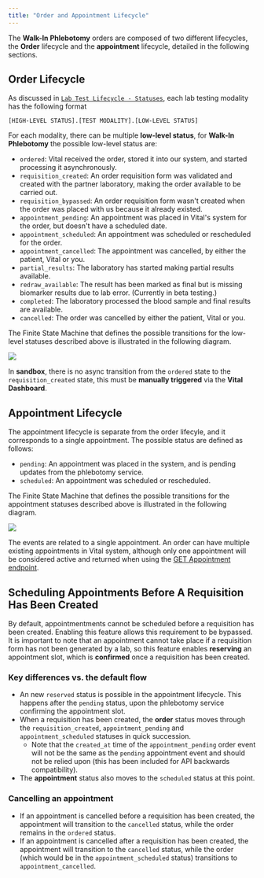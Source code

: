```yaml
---
title: "Order and Appointment Lifecycle"
---
```



The **Walk-In Phlebotomy** orders are composed of two different lifecycles, the **Order** lifecycle and
the **appointment** lifecycle, detailed in the following sections.

## Order Lifecycle

As discussed in [`Lab Test Lifecycle - Statuses`](/lab/workflow/lab-test-lifecycle#statuses),
each lab testing modality has the following format

```[HIGH-LEVEL STATUS].[TEST MODALITY].[LOW-LEVEL STATUS]```

For each modality, there can be multiple **low-level status**, for **Walk-In Phlebotomy** the
possible low-level status are:

- `ordered`: Vital received the order, stored it into our system, and started processing it asynchronously.
- `requisition_created`: An order requisition form was validated and created with the partner laboratory, making the order available to be carried out.
- `requisition_bypassed`: An order requisition form wasn't created when the order was placed with us because it already existed.
- `appointment_pending`: An appointment was placed in Vital's system for the order, but doesn't have a scheduled date.
- `appointment_scheduled`: An appointment was scheduled or rescheduled for the order.
- `appointment_cancelled`: The appointment was cancelled, by either the patient, Vital or you.
- `partial_results`: The laboratory has started making partial results available.
- `redraw_available`: The result has been marked as final but is missing biomarker results due to lab error. (Currently in beta testing.)
- `completed`: The laboratory processed the blood sample and final results are available.
- `cancelled`: The order was cancelled by either the patient, Vital or you.

The Finite State Machine that defines the possible transitions for the low-level statuses described above is illustrated
in the following diagram.

<Frame caption="Possible state transitions for the Walk-In Phlebotomy Order low-level statuses.">
    <img src="/img/walkin-statuses.png"/>
</Frame>

<br />

<Info>In **sandbox**, there is no async transition from the `ordered` state to the `requisition_created` state, this must be **manually triggered** via the **Vital Dashboard**.</Info>

## Appointment Lifecycle

The appointment lifecycle is separate from the order lifecyle, and it corresponds to a single appointment.
The possible status are defined as follows:

- `pending`: An appointment was placed in the system, and is pending updates from the phlebotomy service.
- `scheduled`: An appointment was scheduled or rescheduled.

The Finite State Machine that defines the possible transitions for the appointment statuses described above is illustrated
in the following diagram.

<Frame caption="Possible state transitions for the Walk-In Phlebotomy Appointment statuses.">
    <img src="/img/walkin_appt_statuses.png"/>
</Frame>

The events are related to a single appointment. An order can have multiple existing appointments in Vital system, although only one appointment will be considered active
and returned when using the [GET Appointment endpoint](/api-reference/lab-testing/psc-schedulling/get-psc-appointment).

## Scheduling Appointments Before A Requisition Has Been Created

<FeatureBeta />

By default, appointmentments cannot be scheduled before a requisition has been created. Enabling this feature allows this requirement to be bypassed. It is important to note that an appointment 
cannot take place if a requisition form has not been generated by a lab, so this feature enables **reserving** an appointment slot, which is **confirmed** once a requisition has been created.

### Key differences vs. the default flow

- An new `reserved` status is possible in the appointment lifecycle. This happens after the `pending` status, upon the phlebotomy service confirming the appointment slot.
- When a requisition has been created, the **order** status moves through the `requisition_created`, `appointment_pending` and `appointment_scheduled` statuses in quick succession.
  - Note that the `created_at` time of the `appointment_pending` order event will not be the same as the `pending` appointment event and should not be relied upon (this has been included for API backwards compatibility).
- The **appointment** status also moves to the `scheduled` status at this point.

### Cancelling an appointment

- If an appointment is cancelled before a requisition has been created, the appointment will transition to the `cancelled` status, while the order remains in the `ordered` status.
- If an appointment is cancelled after a requisition has been created, the appointment will transition to the `cancelled` status, while the order (which would be in the `appointment_scheduled` status) transitions to `appointment_cancelled`.
